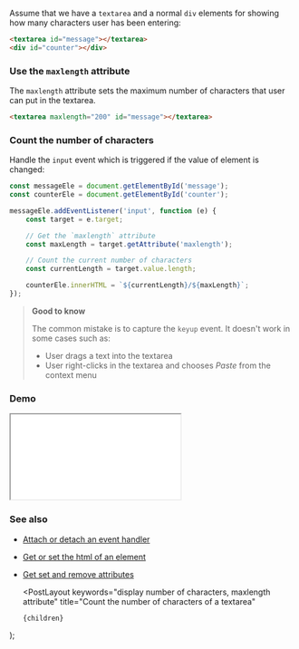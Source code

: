 
Assume that we have a `textarea` and a normal `div` elements for showing how many characters user has been entering:

```html
<textarea id="message"></textarea>
<div id="counter"></div>
```

### Use the `maxlength` attribute

The `maxlength` attribute sets the maximum number of characters that user can put in the textarea.

```html
<textarea maxlength="200" id="message"></textarea>
```

### Count the number of characters

Handle the `input` event which is triggered if the value of element is changed:

```js
const messageEle = document.getElementById('message');
const counterEle = document.getElementById('counter');

messageEle.addEventListener('input', function (e) {
    const target = e.target;

    // Get the `maxlength` attribute
    const maxLength = target.getAttribute('maxlength');

    // Count the current number of characters
    const currentLength = target.value.length;

    counterEle.innerHTML = `${currentLength}/${maxLength}`;
});
```

> **Good to know**
>
> The common mistake is to capture the `keyup` event. It doesn't work in some cases such as:
>
> -   User drags a text into the textarea
> -   User right-clicks in the textarea and chooses _Paste_ from the context menu

### Demo

<iframe src="/demo/count-the-number-of-characters-of-a-textarea/index.html"></iframe>

### See also

-   [Attach or detach an event handler](/attach-or-detach-an-event-handler)
-   [Get or set the html of an element](/get-or-set-the-html-of-an-element)
-   [Get set and remove attributes](/get-set-and-remove-attributes)

    <PostLayout
        keywords="display number of characters, maxlength attribute"
        title="Count the number of characters of a textarea"
    >
        {children}
    </PostLayout>
);
